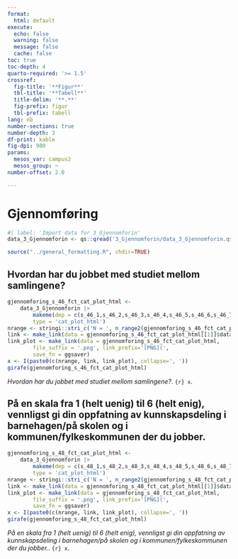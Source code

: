 ```yaml
---
format:
  html: default
execute:
  echo: false
  warning: false
  message: false
  cache: false
toc: true
toc-depth: 4
quarto-required: '>= 1.5'
crossref:
  fig-title: '**Figur**'
  tbl-title: '**Tabell**'
  title-delim: '**.**'
  fig-prefix: figur
  tbl-prefix: tabell
lang: nb
number-sections: true
number-depth: 3
df-print: kable
fig-dpi: 900
params:
  mesos_var: campus2
  mesos_group: ~
number-offset: 2.0

---
```

# Gjennomføring
```r
#| label: 'Import data for 3_Gjennomforin'
data_3_Gjennomforin <- qs::qread('3_Gjennomforin/data_3_Gjennomforin.qs')
```
```r
source("../general_formatting.R", chdir=TRUE)
```

## Hvordan har du jobbet med studiet mellom samlingene?{#sec-Hvordan-har-du-jobbet-med-studiet-mellom-samlingene--60}


::: {#fig-gjennomforing-s-46-fct-cat-plot-html}

```r
gjennomforing_s_46_fct_cat_plot_html <-
	data_3_Gjennomforin |>
		makeme(dep = c(s_46_1,s_46_2,s_46_3,s_46_4,s_46_5,s_46_6,s_46_7,s_46_8,s_46_9),
		type = 'cat_plot_html')
nrange <- stringi::stri_c('N = ', n_range2(gjennomforing_s_46_fct_cat_plot_html[[1]]))
link <- make_link(data = gjennomforing_s_46_fct_cat_plot_html[[1]]$data)
link_plot <- make_link(data = gjennomforing_s_46_fct_cat_plot_html,
		file_suffix = '.png', link_prefix='[PNG](',
		save_fn = ggsaver)
x <- I(paste0(c(nrange, link, link_plot), collapse=', '))
girafe(gjennomforing_s_46_fct_cat_plot_html)
```

_Hvordan har du jobbet med studiet mellom samlingene?_. `{r} x`.

:::


## På en skala fra 1 (helt uenig) til 6 (helt enig), vennligst gi din oppfatning av kunnskapsdeling i barnehagen/på skolen og i kommunen/fylkeskommunen der du jobber.{#sec-Pa-en-skala-fra-1-helt-uenig-til-6-helt-enig-vennligst-gi-din-oppfatning-av-kunnskapsdeling-i-barnehagen-pa-skolen-og-i-kommunen-fylkeskommunen-der-du-jobber--10}


::: {#fig-gjennomforing-s-48-fct-cat-plot-html}

```r
gjennomforing_s_48_fct_cat_plot_html <-
	data_3_Gjennomforin |>
		makeme(dep = c(s_48_1,s_48_2,s_48_3,s_48_4,s_48_5,s_48_6,s_48_7,s_48_8),
		type = 'cat_plot_html')
nrange <- stringi::stri_c('N = ', n_range2(gjennomforing_s_48_fct_cat_plot_html[[1]]))
link <- make_link(data = gjennomforing_s_48_fct_cat_plot_html[[1]]$data)
link_plot <- make_link(data = gjennomforing_s_48_fct_cat_plot_html,
		file_suffix = '.png', link_prefix='[PNG](',
		save_fn = ggsaver)
x <- I(paste0(c(nrange, link, link_plot), collapse=', '))
girafe(gjennomforing_s_48_fct_cat_plot_html)
```

_På en skala fra 1 (helt uenig) til 6 (helt enig), vennligst gi din oppfatning av kunnskapsdeling i barnehagen/på skolen og i kommunen/fylkeskommunen der du jobber._. `{r} x`.

:::
